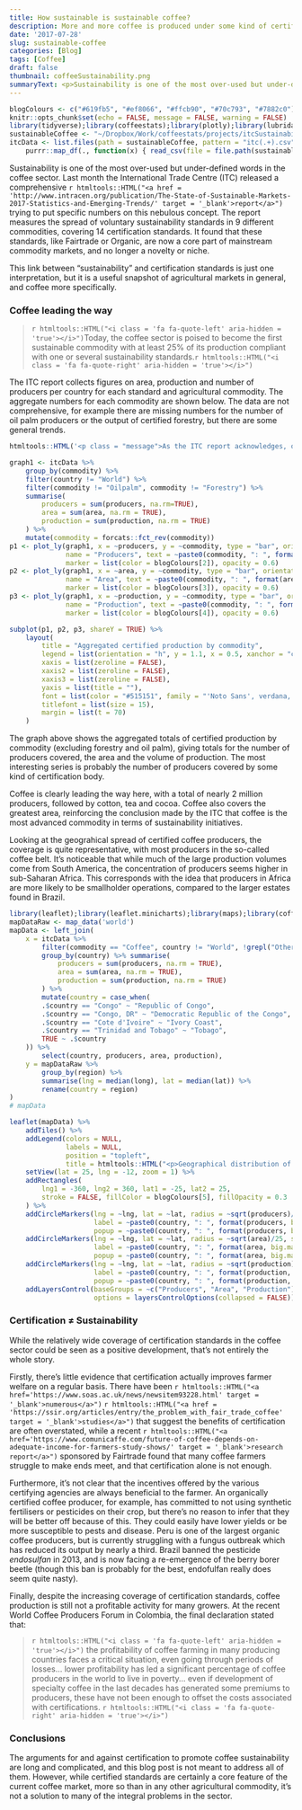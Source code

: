 ```yaml
---
title: How sustainable is sustainable coffee?
description: More and more coffee is produced under some kind of certification standard, but it's not clear how much this is helping. 
date: '2017-07-28'
slug: sustainable-coffee
categories: [Blog]
tags: [Coffee]
draft: false
thumbnail: coffeeSustainability.png
summaryText: <p>Sustainability is one of the most over-used but under-defined words in the coffee sector. Last month the International Trade Centre (ITC) released a comprehensive <a href = 'http://www.intracen.org/publication/The-State-of-Sustainable-Markets-2017-Statistics-and-Emerging-Trends/' target = '_blank'>report</a> trying to put specific numbers on this nebulous concept. The report measures the spread of voluntary sustainability standards in 9 different commodities, covering 14 certification standards. It found that these standards, like Fairtrade or Organic, are now a core part of mainstream commodity markets, and no longer a novelty or niche.</p><p>This link between "sustainability" and certification standards is just one interpretation, but it is a useful snapshot of agricultural markets in general, and coffee more specifically. <p><a href="https://tomcopple.github.io/2017/07/28/sustainable-coffee/"><img src="/img/coffeeSustainabilitybanner.png" alt="sustainable-coffee-banner" title="How sustainable is sustainable coffee?"/></a><p>
---
```

 
```r
blogColours <- c("#619fb5", "#ef8066", "#ffcb90", "#70c793", "#7882c0")
knitr::opts_chunk$set(echo = FALSE, message = FALSE, warning = FALSE)
library(tidyverse);library(coffeestats);library(plotly);library(lubridate);library(leaflet);library(htmltools)
sustainableCoffee <- "~/Dropbox/Work/coffeestats/projects/itcSustainability"
itcData <- list.files(path = sustainableCoffee, pattern = "itc(.+).csv") %>% 
    purrr::map_df(., function(x) { read_csv(file = file.path(sustainableCoffee, x))  } )
```

Sustainability is one of the most over-used but under-defined words in the coffee sector. Last month the International Trade Centre (ITC) released a comprehensive `r htmltools::HTML("<a href = 'http://www.intracen.org/publication/The-State-of-Sustainable-Markets-2017-Statistics-and-Emerging-Trends/' target = '_blank'>report</a>")` trying to put specific numbers on this nebulous concept. The report measures the spread of voluntary sustainability standards in 9 different commodities, covering 14 certification standards. It found that these standards, like Fairtrade or Organic, are now a core part of mainstream commodity markets, and no longer a novelty or niche. 

This link between "sustainability" and certification standards is just one interpretation, but it is a useful snapshot of agricultural markets in general, and coffee more specifically. 
   
### Coffee leading the way

> `r htmltools::HTML("<i class = 'fa fa-quote-left' aria-hidden = 'true'></i>")`Today, the coffee sector is poised to become the first sustainable commodity with at least 25% of its production compliant with one or several sustainability standards.`r htmltools::HTML("<i class = 'fa fa-quote-right' aria-hidden = 'true'></i>")` 

The ITC report collects figures on area, production and number of producers per country for each standard and agricultural commodity. The aggregate numbers for each commodity are shown below. The data are not comprehensive, for example there are missing numbers for the number of oil palm producers or the output of certified forestry, but there are some general trends.

```r
htmltools::HTML('<p class = "message">As the ITC report acknowledges, one of the difficulties in collating figures on certification is that many producers could be certified with more than one organisation. Simply aggregating the numbers is therefore likely to exaggerate the totals, which should be kept in mind when looking at the totals.</p>')
```


```r
graph1 <- itcData %>% 
    group_by(commodity) %>% 
    filter(country != "World") %>% 
    filter(commodity != "Oilpalm", commodity != "Forestry") %>% 
    summarise(
        producers = sum(producers, na.rm=TRUE),
        area = sum(area, na.rm = TRUE),
        production = sum(production, na.rm = TRUE)
    ) %>% 
    mutate(commodity = forcats::fct_rev(commodity))
p1 <- plot_ly(graph1, x = ~producers, y = ~commodity, type = "bar", orientation = "h",
              name = "Producers", text = ~paste0(commodity, ": ", format(producers, big.mark = ","), " producers"), hoverinfo = "text",
              marker = list(color = blogColours[2]), opacity = 0.6)
p2 <- plot_ly(graph1, x = ~area, y = ~commodity, type = "bar", orientation = "h",
              name = "Area", text = ~paste0(commodity, ": ", format(area, big.mark = ","), " hectares"), hoverinfo = "text",
              marker = list(color = blogColours[3]), opacity = 0.6)
p3 <- plot_ly(graph1, x = ~production, y = ~commodity, type = "bar", orientation = "h",
              name = "Production", text = ~paste0(commodity, ": ", format(production, big.mark = ","), " tonnes"), hoverinfo = "text",
              marker = list(color = blogColours[4]), opacity = 0.6)
```
```r
subplot(p1, p2, p3, shareY = TRUE) %>% 
    layout(
        title = "Aggregated certified production by commodity",
        legend = list(orientation = "h", y = 1.1, x = 0.5, xanchor = "center"),
        xaxis = list(zeroline = FALSE),
        xaxis2 = list(zeroline = FALSE),
        xaxis3 = list(zeroline = FALSE),
        yaxis = list(title = ""),
        font = list(color = "#515151", family = "'Noto Sans', verdana, arial"),
        titlefont = list(size = 15),
        margin = list(t = 70)
    )
```

The graph above shows the aggregated totals of certified production by commodity (excluding forestry and oil palm), giving totals for the number of producers covered, the area and the volume of production. The most interesting series is probably the number of producers covered by some kind of certification body. 

Coffee is clearly leading the way here, with a total of nearly 2 million producers, followed by cotton, tea and cocoa. Coffee also covers the greatest area, reinforcing the conclusion made by the ITC that coffee is the most advanced commodity in terms of sustainability initiatives. 

Looking at the geograhical spread of certified coffee producers, the coverage is quite representative, with most producers in the so-called coffee belt. It's noticeable that while much of the large production volumes come from South America, the concentration of producers seems higher in sub-Saharan Africa. This corresponds with the idea that producers in Africa are more likely to be smallholder operations, compared to the larger estates found in Brazil. 

```r
library(leaflet);library(leaflet.minicharts);library(maps);library(coffeestats);library(htmltools);library(htmlwidgets)
mapDataRaw <- map_data('world')
mapData <- left_join(
    x = itcData %>% 
        filter(commodity == "Coffee", country != "World", !grepl("Other", country)) %>%
        group_by(country) %>% summarise(
            producers = sum(producers, na.rm = TRUE),
            area = sum(area, na.rm = TRUE),
            production = sum(production, na.rm = TRUE)
        ) %>% 
        mutate(country = case_when(
        .$country == "Congo" ~ "Republic of Congo",
        .$country == "Congo, DR" ~ "Democratic Republic of the Congo",
        .$country == "Cote d'Ivoire" ~ "Ivory Coast",
        .$country == "Trinidad and Tobago" ~ "Tobago",
        TRUE ~ .$country
    )) %>% 
        select(country, producers, area, production),
    y = mapDataRaw %>% 
        group_by(region) %>% 
        summarise(lng = median(long), lat = median(lat)) %>% 
        rename(country = region)
)
# mapData
```
```r
leaflet(mapData) %>% 
    addTiles() %>% 
    addLegend(colors = NULL,
              labels = NULL,
              position = "topleft",
              title = htmltools::HTML("<p>Geographical distribution of certified coffee</p>")) %>% 
    setView(lat = 25, lng = -12, zoom = 1) %>% 
    addRectangles(
        lng1 = -360, lng2 = 360, lat1 = -25, lat2 = 25,
        stroke = FALSE, fillColor = blogColours[5], fillOpacity = 0.3
    ) %>% 
    addCircleMarkers(lng = ~lng, lat = ~lat, radius = ~sqrt(producers)/20, stroke = FALSE, group = "Producers", fillOpacity = 0.6,
                     label = ~paste0(country, ": ", format(producers, big.mark = ","), " producers"),
                     popup = ~paste0(country, ": ", format(producers, big.mark = ","), " producers"), fillColor = blogColours[2]) %>% 
    addCircleMarkers(lng = ~lng, lat = ~lat, radius = ~sqrt(area)/25, stroke = FALSE, group = "Area", fillOpacity = 0.6,
                     label = ~paste0(country, ": ", format(area, big.mark = ","), " hectares"),
                     popup = ~paste0(country, ": ", format(area, big.mark = ","), " hectares"), fillColor = blogColours[3]) %>% 
    addCircleMarkers(lng = ~lng, lat = ~lat, radius = ~sqrt(production)/30, stroke = FALSE, group = "Production", fillOpacity = 0.6,
                     label = ~paste0(country, ": ", format(production, big.mark = ","), " tonnes"),
                     popup = ~paste0(country, ": ", format(production, big.mark = ","), " tonnes"), fillColor = blogColours[4]) %>% 
    addLayersControl(baseGroups = ~c("Producers", "Area", "Production"),
                     options = layersControlOptions(collapsed = FALSE))
```



### Certification ≠ Sustainability

While the relatively wide coverage of certification standards in the coffee sector could be seen as a positive development, that's not entirely the whole story. 

Firstly, there's little evidence that certification actually improves farmer welfare on a regular basis. There have been `r htmltools::HTML("<a href='https://www.soas.ac.uk/news/newsitem93228.html' target = '_blank'>numerous</a>")` `r htmltools::HTML("<a href = 'https://ssir.org/articles/entry/the_problem_with_fair_trade_coffee' target = '_blank'>studies</a>")` that suggest the benefits of certification are often overstated, while a recent `r htmltools::HTML("<a href='https://www.comunicaffe.com/future-of-coffee-depends-on-adequate-income-for-farmers-study-shows/' target = '_blank'>research report</a>")` sponsored by Fairtrade found that many coffee farmers struggle to make ends meet, and that certification alone is not enough. 

Furthermore, it's not clear that the incentives offered by the various certifying agencies are always beneficial to the farmer. An organically certified coffee producer, for example, has committed to not using synthetic fertilisers or pesticides on their crop, but there's no reason to infer that they will be better off because of this. They could easily have lower yields or be more susceptible to pests and disease. Peru is one of the largest organic coffee producers, but is currently struggling with a fungus outbreak which has reduced its output by nearly a third. Brazil banned the pesticide *endosulfan* in 2013, and is now facing a re-emergence of the berry borer beetle (though this ban is probably for the best, endofulfan really does seem quite nasty). 

Finally, despite the increasing coverage of certification standards, coffee production is still not a profitable activity for many growers. At the recent World Coffee Producers Forum in Colombia, the final declaration stated that:

> `r htmltools::HTML("<i class = 'fa fa-quote-left' aria-hidden = 'true'></i>")` the profitability of coffee farming in many producing countries faces a critical situation, even going through periods of losses... lower profitability has led a significant percentage of coffee producers in the world to live in poverty... even if development of specialty coffee in the last decades has generated some premiums to producers, these have not been enough to offset the costs associated with certifications. `r htmltools::HTML("<i class = 'fa fa-quote-right' aria-hidden = 'true'></i>")`
   
### Conclusions

The arguments for and against certification to promote coffee sustainability are long and complicated, and this blog post is not meant to address all of them. However, while certified standards are certainly a core feature of the current coffee market, more so than in any other agricultural commodity, it's not a solution to many of the integral problems in the sector. 